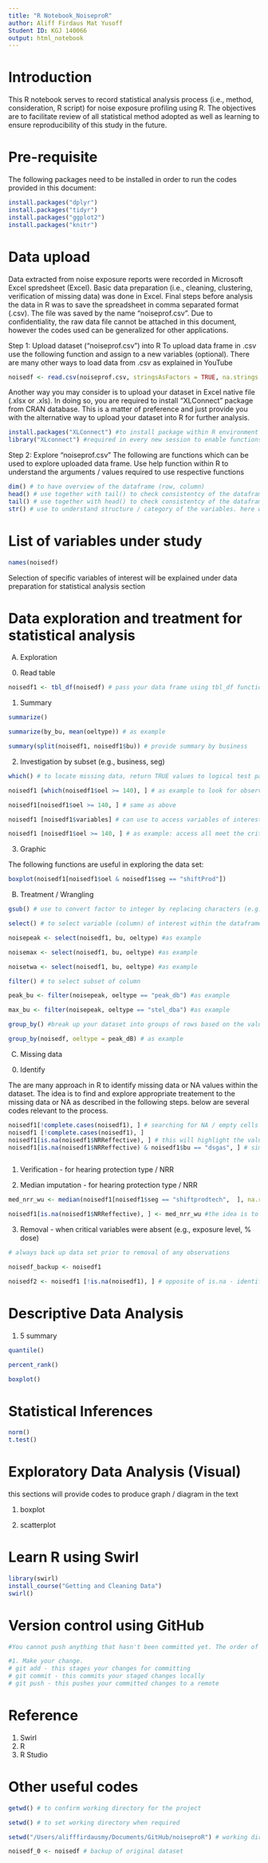 ```yaml
---
title: "R Notebook_NoiseproR"
author: Aliff Firdaus Mat Yusoff
Student ID: KGJ 140066
output: html_notebook
---
```


# Introduction

This R notebook serves to record statistical analysis process (i.e., method, consideration, R script) for noise exposure profiling using R. The objectives are to facilitate review of all statistical method adopted as well as learning to ensure reproducibility of this study in the future.


# Pre-requisite

The following packages need to be installed in order to run the codes provided in this document:
```r
install.packages("dplyr")
install.packages("tidyr")
install.packages("ggplot2")
install.packages("knitr")
```


# Data upload

Data extracted from noise exposure reports were recorded in Microsoft Excel spredsheet (Excel). Basic data preparation (i.e., cleaning, clustering, verification of missing data) was done in Excel. Final steps before analysis the data in R was to save the spreadsheet in comma separated format (.csv). The file was saved by the name "noiseprof.csv". Due to confidentiality, the raw data file cannot be attached in this document, however the codes used can be generalized for other applications.

Step 1: Upload dataset ("noiseprof.csv") into R
To upload data frame in .csv use the following function and assign to a new variables (optional). There are many other ways to load data from .csv as explained in YouTube
```r
noisedf <- read.csv(noiseprof.csv, stringsAsFactors = TRUE, na.strings = c("", "NA"))
```

Another way you may consider is to upload your dataset in Excel native file (.xlsx or .xls). In doing so, you are required to install "XLConnect" package from CRAN database. This is a matter of preference and just provide you with the alternative way to upload your dataset into R for further analysis.
```r
install.packages("XLConnect") #to install package within R environment
library("XLconnect") #required in every new session to enable functions within the package
```

Step 2: Explore "noiseprof.csv" 
The following are functions which can be used to explore uploaded data frame. Use help function within R to understand the arguments / values required to use respective functions
```r
dim() # to have overview of the dataframe (row, column)
head() # use together with tail() to check consistentcy of the dataframe
tail() # use together with head() to check consistentcy of the dataframe
str() # use to understand structure / category of the variables. here we can identify appropriate method for treatment / analyses (i.e., variables numericals recognizes as factor and vise versa)

```

# List of variables under study
```r
names(noisedf)
```

Selection of specific variables of interest will be explained under data preparation for statistical analysis section



# Data exploration and treatment for statistical analysis

A) Exploration 

0. Read table
```r
noisedf1 <- tbl_df(noisedf) # pass your data frame using tbl_df function (e.g., noisedf). Check as.tibble()
```


1. Summary
```r
summarize()

summarize(by_bu, mean(oeltype)) # as example

summary(split(noisedf1, noisedf1$bu)) # provide summary by business

```


2. Investigation by subset (e.g., business, seg)
```r
which() # to locate missing data, return TRUE values to logical test pass to the function

noisedf1 [which(noisedf1$oel >= 140), ] # as example to look for observations within noisedf1 where oeltype = peak_dB, oel => 140, which()only find TRUE value

noisedf1[noisedf1$oel >= 140, ] # same as above

noisedf1 [noisedf1$variables] # can use to access variables of interest, and apply function as desired.

noisedf1 [noisedf1$oel >= 140, ] # as example: access all meet the criteria specified in the filter

```


3. Graphic

The following functions are useful in exploring the data set:
```r
boxplot(noisedf1[noisedf1$oel & noisedf1$seg == "shiftProd"])


```

B) Treatment / Wrangling

```r

gsub() # use to convert factor to integer by replacing characters (e.g., "$", "%"")

select() # to select variable (column) of interest within the dataframe

noisepeak <- select(noisedf1, bu, oeltype) #as example

noisemax <- select(noisedf1, bu, oeltype) #as example

noisetwa <- select(noisedf1, bu, oeltype) #as example

filter() # to select subset of column

peak_bu <- filter(noisepeak, oeltype == "peak_db") #as example

max_bu <- filter(noisepeak, oeltype == "stel_dba") #as example

group_by() #break up your dataset into groups of rows based on the values of one or more variables.

group_by(noisedf, oeltype = peak_dB) # as example

```


C) Missing data

0. Identify

The are many approach in R to identify missing data or NA values within the dataset. The idea is to find and explore appropriate treatement to the missing data or NA as described in the following steps. below are several codes relevant to the process.
```r

noisedf1[!complete.cases(noisedf1), ] # searching for NA / empty cells or incomplete rows across dataset
noisedf1 [!complete.cases(noisedf1), ]
noisedf1[is.na(noisedf1$NRReffective), ] # this will highlight the values == "NA" in NRReffective column of noisedf1 dataset
noisedf1[is.na(noisedf1$NRReffective) & noisedf1$bu == "dsgas", ] # similar to previous, this add more criteria to the filter ([]) - "in dsgas"



```

1. Verification - for hearing protection type / NRR

2. Median imputation - for hearing protection type / NRR
```r
med_nrr_wu <- median(noisedf1[noisedf1$seg == "shiftprodtech",  ], na.rm = TRUE) #?median

noisedf1[is.na(noisedf1$NRReffective), ] <- med_nrr_wu #the idea is to find the NA and replace with specific values

```


3. Removal - when critical variables were absent (e.g., exposure level, % dose)
```r
# always back up data set prior to removal of any observations

noisedf_backup <- noisedf1

noisedf2 <- noisedf1 [!is.na(noisedf1), ] # opposite of is.na - identifying row (observation with NA values)


```



# Descriptive Data Analysis

1. 5 summary

```r
quantile()

percent_rank()

boxplot()


```


# Statistical Inferences

```r
norm()
t.test()

```


# Exploratory Data Analysis (Visual)

this sections will provide codes to produce graph / diagram in the text

1. boxplot

2. scatterplot




# Learn R using Swirl
```r
library(swirl)
install_course("Getting and Cleaning Data")
swirl()

```

# Version control using GitHub

```r
#You cannot push anything that hasn't been committed yet. The order of operations is:

#1. Make your change.
# git add - this stages your changes for committing
# git commit - this commits your staged changes locally
# git push - this pushes your committed changes to a remote

```

# Reference

1. Swirl
2. R
3. R Studio

# Other useful codes

```r
getwd() # to confirm working directory for the project

setwd() # to set working directory when required

setwd("/Users/alifffirdausmy/Documents/GitHub/noiseproR") # working directory for this project

noisedf_0 <- noisedf # backup of original dataset
```


